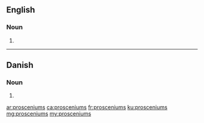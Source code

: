 ==English==

===Noun===
{{head|en|plural}}

# {{plural of|proscenium|lang=en}}

----

==Danish==

===Noun===
{{head|da|noun form|g=c}}

# {{genitive singular indefinite of|proscenium|lang=da}}

[[ar:prosceniums]]
[[ca:prosceniums]]
[[fr:prosceniums]]
[[ku:prosceniums]]
[[mg:prosceniums]]
[[my:prosceniums]]